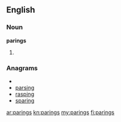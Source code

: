 ==English==

===Noun===
'''parings'''

# {{plural of|[[paring]]}}

===Anagrams===
* {{alphagram|aginprs}}
* [[parsing#English|parsing]]
* [[rasping#English|rasping]]
* [[sparing#English|sparing]]

[[ar:parings]]
[[kn:parings]]
[[my:parings]]
[[fi:parings]]